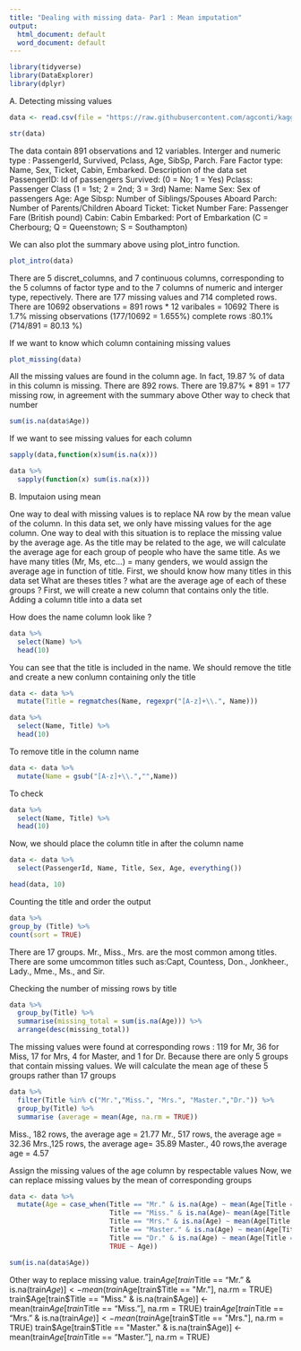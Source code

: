 ---
title: "Dealing with missing data- Par1 : Mean imputation"
output:
  html_document: default
  word_document: default
---


```{r}
library(tidyverse)
library(DataExplorer)
library(dplyr)
```

A. Detecting missing values

```{r}
data <- read.csv(file = "https://raw.githubusercontent.com/agconti/kaggle-titanic/master/data/train.csv", header = T, sep = ",")
```

```{r}
str(data)
```

The data contain 891 observations and 12 variables.
Interger and numeric type : PassengerId, Survived, Pclass, Age, SibSp, Parch. Fare
Factor type: Name, Sex, Ticket, Cabin, Embarked.
Description of the data set
PassengerID: Id of passengers
Survived:  (0 = No; 1 = Yes)
Pclass:  Passenger Class (1 = 1st; 2 = 2nd; 3 = 3rd)
Name: Name
Sex: Sex of passengers
Age: Age
Sibsp: Number of Siblings/Spouses Aboard
Parch: Number of Parents/Children Aboard
Ticket: Ticket Number
Fare: Passenger Fare (British pound)
Cabin:  Cabin
Embarked: Port of Embarkation (C = Cherbourg; Q = Queenstown; S = Southampton)


We can also plot the summary above using plot_intro function.

```{r}
plot_intro(data)
```

There are 5 discret_columns, and 7 continuous columns, corresponding to the 5 columns of factor type and to the 7 columns of numeric and interger type, repectively.
There are 177 missing values and 714 completed rows. 
There are 10692 observations = 891 rows * 12 varibales =  10692 
There is 1.7% missing observations (177/10692 = 1.655%)
complete rows :80.1% (714/891 = 80.13 %)

If we want to know which column containing missing values

```{r}
plot_missing(data)
```

All the missing values are found in the column age.  In fact, 19.87 % of data in this column is missing.
There are 892 rows. There are 19.87% * 891 = 177 missing row, in agreement with the summary above
Other way to check that number 

```{r}
sum(is.na(data$Age))
```

If we want to see missing values for each column
```{r}
sapply(data,function(x)sum(is.na(x)))
```

```{r}
data %>%
  sapply(function(x) sum(is.na(x)))
``` 

B. Imputaion using mean

One way to deal with missing values is to replace NA row by the mean value of the column.
In this data set, we only have missing values for the age column. One way to deal with this situation is to replace the missing value by the average age. 
As the title may be related to the age, we will calculate the average age for each group of people who have the same title. 
As we have many titles (Mr, Ms, etc...) = many genders, we would assign the average age in function of title.
First, we should know how many titles in this data set
What are theses titles ? what are the average age of each of these groups ?
First, we will create a new column that contains only the title. 
Adding a column title into a data set

How does the name column look like ?
```{r}
data %>% 
  select(Name) %>% 
  head(10)
```
You can see that the title is included in the name. We should remove the title and create a new conlumn containing only the title
```{r}
data <- data %>% 
  mutate(Title = regmatches(Name, regexpr("[A-z]+\\.", Name)))
```

```{r}
data %>% 
  select(Name, Title) %>% 
  head(10)
```

To remove title in the column name
```{r}
data <- data %>%
  mutate(Name = gsub("[A-z]+\\.","",Name))
```
To check
```{r}
data %>% 
  select(Name, Title) %>% 
  head(10)
```

Now, we should place the column title in after the column name
```{r}
data <- data %>% 
  select(PassengerId, Name, Title, Sex, Age, everything())
```

```{r}
head(data, 10)
```

Counting the title and order the output
```{r}
data %>% 
group_by (Title) %>%
count(sort = TRUE)
```

There are 17 groups. Mr., Miss., Mrs. are the most common among titles.
There are some umcommon titles such as:Capt, Countess, Don., Jonkheer., Lady., Mme., Ms., and Sir.

Checking the number of missing rows by title

```{r}
data %>%
  group_by(Title) %>% 
  summarise(missing_total = sum(is.na(Age))) %>% 
  arrange(desc(missing_total))
``` 
The missing values were found at corresponding rows : 119 for Mr, 36 for Miss, 17 for Mrs, 4 for Master, and 1 for Dr.
Because there are only 5 groups that contain missing values. We will calculate the mean age of these 5 groups rather than 17 groups

```{r}
data %>%
  filter(Title %in% c("Mr.","Miss.", "Mrs.", "Master.","Dr.")) %>% 
  group_by(Title) %>% 
  summarise (average = mean(Age, na.rm = TRUE))
```

Miss., 182 rows, the  average age = 21.77
Mr., 517 rows, the  average age = 32.36
Mrs.,125 rows, the  average age= 35.89
Master., 40 rows,the  average age = 4.57

Assign the missing values of the age column by respectable values 
Now, we can replace missing values by the mean of corresponding groups
```{r}
data <- data %>% 
  mutate(Age = case_when(Title == "Mr." & is.na(Age) ~ mean(Age[Title == "Mr."], na.rm = TRUE),
                         Title == "Miss." & is.na(Age)~ mean(Age[Title == "Miss."], na.rm = TRUE),
                         Title == "Mrs." & is.na(Age) ~ mean(Age[Title == "Mrs."], na.rm = TRUE),
                         Title == "Master." & is.na(Age) ~ mean(Age[Title == "Master."], na.rm = TRUE), 
                         Title == "Dr." & is.na(Age) ~ mean(Age[Title == "Dr."], na.rm = TRUE),
                         TRUE ~ Age))
```   
         
```{r}
sum(is.na(data$Age))
```

Other way to replace missing value.
train$Age[train$Title == "Mr." & is.na(train$Age)] <- mean(train$Age[train$Title == "Mr."], na.rm = TRUE)
train$Age[train$Title == "Miss." & is.na(train$Age)] <- mean(train$Age[train$Title == "Miss."], na.rm = TRUE)
train$Age[train$Title == "Mrs." & is.na(train$Age)] <- mean(train$Age[train$Title == "Mrs."], na.rm = TRUE)
train$Age[train$Title == "Master." & is.na(train$Age)] <- mean(train$Age[train$Title == "Master."], na.rm = TRUE)

